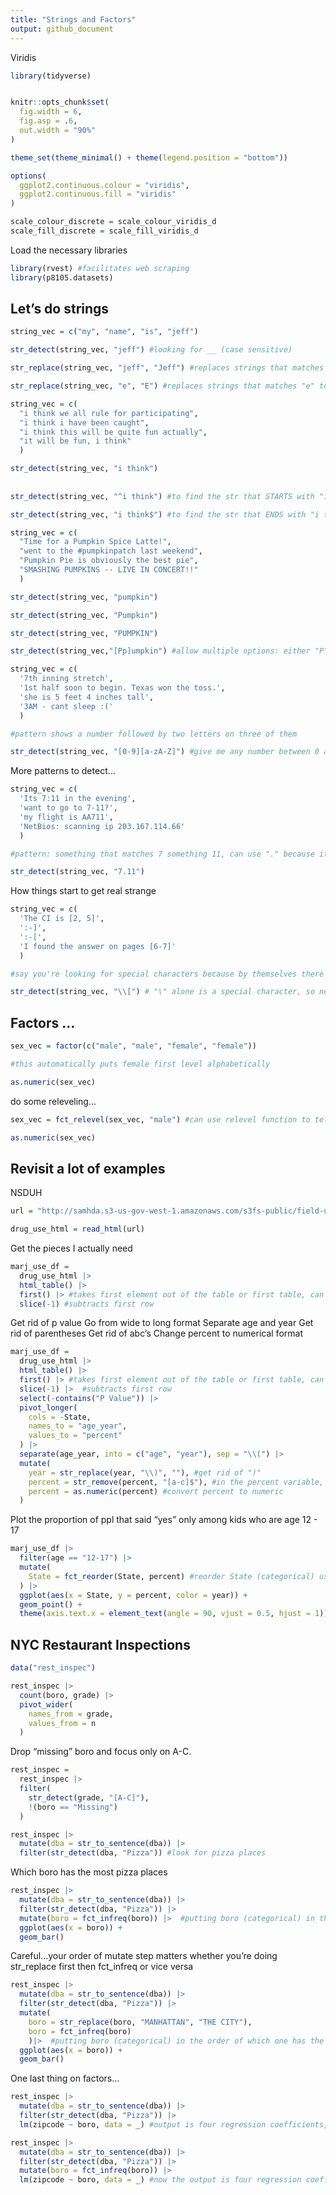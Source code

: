 ```yaml
---
title: "Strings and Factors"
output: github_document
---
```


Viridis

```r
library(tidyverse)


knitr::opts_chunk$set(
  fig.width = 6,
  fig.asp = .6,
  out.width = "90%"
)

theme_set(theme_minimal() + theme(legend.position = "bottom"))

options(
  ggplot2.continuous.colour = "viridis",
  ggplot2.continuous.fill = "viridis"
)

scale_colour_discrete = scale_colour_viridis_d
scale_fill_discrete = scale_fill_viridis_d
```

Load the necessary libraries

```r
library(rvest) #facilitates web scraping
library(p8105.datasets)
```

## Let's do strings

```r
string_vec = c("my", "name", "is", "jeff")

str_detect(string_vec, "jeff") #looking for __ (case sensitive)

str_replace(string_vec, "jeff", "Jeff") #replaces strings that matches "jeff" to "Jeff"

str_replace(string_vec, "e", "E") #replaces strings that matches "e" to "E"
```

```r
string_vec = c(
  "i think we all rule for participating",
  "i think i have been caught",
  "i think this will be quite fun actually",
  "it will be fun, i think"
  )

str_detect(string_vec, "i think")
           
           
str_detect(string_vec, "^i think") #to find the str that STARTS with "i think"

str_detect(string_vec, "i think$") #to find the str that ENDS with "i think"
```

```r
string_vec = c(
  "Time for a Pumpkin Spice Latte!",
  "went to the #pumpkinpatch last weekend",
  "Pumpkin Pie is obviously the best pie",
  "SMASHING PUMPKINS -- LIVE IN CONCERT!!"
  )

str_detect(string_vec, "pumpkin")

str_detect(string_vec, "Pumpkin")

str_detect(string_vec, "PUMPKIN")

str_detect(string_vec,"[Pp]umpkin") #allow multiple options: either "P" or "p" and anything else after that to match "umpkin"
```


```r
string_vec = c(
  '7th inning stretch',
  '1st half soon to begin. Texas won the toss.',
  'she is 5 feet 4 inches tall',
  '3AM - cant sleep :('
  )

#pattern shows a number followed by two letters on three of them

str_detect(string_vec, "[0-9][a-zA-Z]") #give me any number between 0 and 9 and letter a to z and A to Z
```


More patterns to detect...

```r
string_vec = c(
  'Its 7:11 in the evening',
  'want to go to 7-11?',
  'my flight is AA711',
  'NetBios: scanning ip 203.167.114.66'
  )

#pattern: something that matches 7 something 11, can use "." because it will detect anything between 7 and 11

str_detect(string_vec, "7.11")
```

How things start to get real strange

```r
string_vec = c(
  'The CI is [2, 5]',
  ':-]',
  ':-[',
  'I found the answer on pages [6-7]'
  )

#say you're looking for special characters because by themselves there's a special meaning like "["?

str_detect(string_vec, "\\[") # "\" alone is a special character, so need "\\" before the special character you want to look for
```


## Factors ...

```r
sex_vec = factor(c("male", "male", "female", "female"))

#this automatically puts female first level alphabetically

as.numeric(sex_vec)
```

do some releveling...

```r
sex_vec = fct_relevel(sex_vec, "male") #can use relevel function to tell it which comes first

as.numeric(sex_vec)
```


## Revisit a lot of examples

NSDUH

```r
url = "http://samhda.s3-us-gov-west-1.amazonaws.com/s3fs-public/field-uploads/2k15StateFiles/NSDUHsaeShortTermCHG2015.htm"

drug_use_html = read_html(url)
```

Get the pieces I actually need

```r
marj_use_df = 
  drug_use_html |> 
  html_table() |> 
  first() |> #takes first element out of the table or first table, can type in command line ?first to see if you can import an nth function to specify other elements
  slice(-1) #subtracts first row
```

Get rid of p value
Go from wide to long format
Separate age and year
Get rid of parentheses
Get rid of abc's
Change percent to numerical format

```r
marj_use_df = 
  drug_use_html |> 
  html_table() |> 
  first() |> #takes first element out of the table or first table, can type in command line ?first to see if you can import an nth function to specify other elements
  slice(-1) |>  #subtracts first row
  select(-contains("P Value")) |> 
  pivot_longer(
    cols = -State,
    names_to = "age_year",
    values_to = "percent"
  ) |> 
  separate(age_year, into = c("age", "year"), sep = "\\(") |> 
  mutate(
    year = str_replace(year, "\\)", ""), #get rid of ")"
    percent = str_remove(percent, "[a-c]$"), #in the percent variable, remove "[a-c]" to get rid of abc's based on the dataset 
    percent = as.numeric(percent) #convert percent to numeric
  )
```

Plot the proportion of  ppl that said "yes" only among kids who are age 12 - 17
```r
marj_use_df |> 
  filter(age == "12-17") |> 
  mutate(
    State = fct_reorder(State, percent) #reorder State (categorical) using percent (numerical) bc without this the plots are all over the place
  ) |> 
  ggplot(aes(x = State, y = percent, color = year)) +
  geom_point() +
  theme(axis.text.x = element_text(angle = 90, vjust = 0.5, hjust = 1)) #rotate the x-axis names by 90 degrees
```


## NYC Restaurant Inspections

```r
data("rest_inspec")

```

```r
rest_inspec |> 
  count(boro, grade) |> 
  pivot_wider(
    names_from = grade,
    values_from = n
  )

```


Drop "missing" boro and focus only on A-C.
```r
rest_inspec = 
  rest_inspec |> 
  filter(
    str_detect(grade, "[A-C]"),
    !(boro == "Missing")
  )

```

```r
rest_inspec |> 
  mutate(dba = str_to_sentence(dba)) |> 
  filter(str_detect(dba, "Pizza")) #look for pizza places
```

Which boro has the most pizza places

```r
rest_inspec |> 
  mutate(dba = str_to_sentence(dba)) |> 
  filter(str_detect(dba, "Pizza")) |> 
  mutate(boro = fct_infreq(boro)) |>  #putting boro (categorical) in the order of which one has the most frequency
  ggplot(aes(x = boro)) +
  geom_bar()
```

Careful...your order of mutate step matters whether you're doing str_replace first then fct_infreq or vice versa

```r
rest_inspec |> 
  mutate(dba = str_to_sentence(dba)) |> 
  filter(str_detect(dba, "Pizza")) |> 
  mutate(
    boro = str_replace(boro, "MANHATTAN", "THE CITY"),
    boro = fct_infreq(boro) 
    )|>  #putting boro (categorical) in the order of which one has the most frequency
  ggplot(aes(x = boro)) +
  geom_bar()
```


One last thing on factors...

```r
rest_inspec |> 
  mutate(dba = str_to_sentence(dba)) |> 
  filter(str_detect(dba, "Pizza")) |>
  lm(zipcode ~ boro, data = _) #output is four regression coefficients, implicitly defining categorical variable with Bronx as a reference since it is the first in order of alphabet
```

```r
rest_inspec |> 
  mutate(dba = str_to_sentence(dba)) |> 
  filter(str_detect(dba, "Pizza")) |>
  mutate(boro = fct_infreq(boro)) |> 
  lm(zipcode ~ boro, data = _) #now the output is four regression coefficients with BROOKLYN as the reference
```


